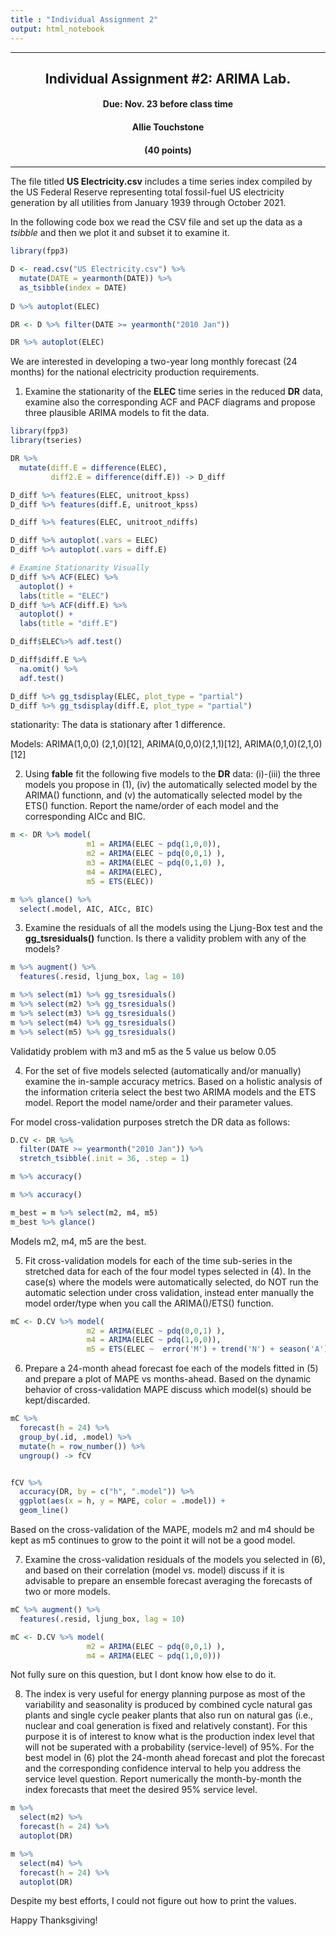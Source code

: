 ```yaml
---
title : "Individual Assignment 2" 
output: html_notebook
---
```

***
<center>
## Individual Assignment #2: ARIMA Lab.
#### Due: Nov. 23 before class time
#### Allie Touchstone
#### (40 points)
</center>
***

The file titled **US Electricity.csv** includes a time series index compiled by the US Federal Reserve representing total fossil-fuel US electricity generation by all utilities from January 1939 through October 2021.

In the following code box we read the CSV file and set up the data as a *tsibble* and then we plot it and subset it to examine it.

```r
library(fpp3)

D <- read.csv("US Electricity.csv") %>% 
  mutate(DATE = yearmonth(DATE)) %>%
  as_tsibble(index = DATE)
  
D %>% autoplot(ELEC)

DR <- D %>% filter(DATE >= yearmonth("2010 Jan"))

DR %>% autoplot(ELEC)
```

We are interested in developing a two-year long monthly forecast (24 months) for the national electricity production requirements. 


1. Examine the stationarity of the **ELEC** time series in the reduced **DR** data, examine also the corresponding ACF and PACF diagrams and propose three plausible ARIMA models to fit the data.
```r
library(fpp3)
library(tseries)

DR %>% 
  mutate(diff.E = difference(ELEC),
         diff2.E = difference(diff.E)) -> D_diff

D_diff %>% features(ELEC, unitroot_kpss)
D_diff %>% features(diff.E, unitroot_kpss)

D_diff %>% features(ELEC, unitroot_ndiffs)

D_diff %>% autoplot(.vars = ELEC)
D_diff %>% autoplot(.vars = diff.E)

# Examine Stationarity Visually
D_diff %>% ACF(ELEC) %>% 
  autoplot() + 
  labs(title = "ELEC")
D_diff %>% ACF(diff.E) %>% 
  autoplot() + 
  labs(title = "diff.E")

D_diff$ELEC%>% adf.test()

D_diff$diff.E %>%
  na.omit() %>%
  adf.test()

D_diff %>% gg_tsdisplay(ELEC, plot_type = "partial")  
D_diff %>% gg_tsdisplay(diff.E, plot_type = "partial")

```
stationarity: The data is stationary after 1 difference.

Models: ARIMA(1,0,0) (2,1,0)[12], 
        ARIMA(0,0,0)(2,1,1)[12], 
        ARIMA(0,1,0)(2,1,0)[12]

2. Using **fable** fit the following five models to the **DR** data: (i)-(iii) the three models you propose in (1), (iv) the automatically selected model by the ARIMA() functionn, and (v) the automatically selected model by the ETS() function.  Report the name/order of each model and the corresponding AICc and BIC.
```r
m <- DR %>% model(
                 m1 = ARIMA(ELEC ~ pdq(1,0,0)),
                 m2 = ARIMA(ELEC ~ pdq(0,0,1) ),
                 m3 = ARIMA(ELEC ~ pdq(0,1,0) ),
                 m4 = ARIMA(ELEC),
                 m5 = ETS(ELEC))

m %>% glance() %>%
  select(.model, AIC, AICc, BIC)
```


3. Examine the residuals of all the models using the Ljung-Box test and the **gg_tsresiduals()** function. Is there a validity problem with any of the models?
```r
m %>% augment() %>%
  features(.resid, ljung_box, lag = 10) 

m %>% select(m1) %>% gg_tsresiduals()
m %>% select(m2) %>% gg_tsresiduals()
m %>% select(m3) %>% gg_tsresiduals()
m %>% select(m4) %>% gg_tsresiduals()
m %>% select(m5) %>% gg_tsresiduals()

```
Validatidy problem with m3 and m5 as the 5 value us below 0.05

4. For the set of five models selected (automatically and/or manually)  examine the in-sample accuracy metrics.  Based on a holistic analysis of the information criteria select the best two ARIMA models and the ETS model. Report the model name/order and their parameter values.

For model cross-validation purposes stretch the DR data as follows:
```r
D.CV <- DR %>%
  filter(DATE >= yearmonth("2010 Jan")) %>%
  stretch_tsibble(.init = 36, .step = 1)
```
```r
m %>% accuracy()

```
```r
m %>% accuracy()

m_best = m %>% select(m2, m4, m5)
m_best %>% glance()
```
Models m2, m4, m5 are the best.

5. Fit cross-validation models for each of the time sub-series in the stretched data for each of the four model types selected in (4). In the case(s) where the models were automatically selected, do NOT run the automatic selection under cross validation, instead enter manually the model order/type when you call the ARIMA()/ETS() function. 
```r
mC <- D.CV %>% model(
                 m2 = ARIMA(ELEC ~ pdq(0,0,1) ),
                 m4 = ARIMA(ELEC ~ pdq(1,0,0)),
                 m5 = ETS(ELEC ~  error('M') + trend('N') + season('A')))
```


6. Prepare a 24-month ahead forecast foe each of the models fitted in (5) and prepare a plot of MAPE vs months-ahead.  Based on the dynamic behavior of cross-validation MAPE discuss which model(s) should be kept/discarded.
```r
mC %>% 
  forecast(h = 24) %>%
  group_by(.id, .model) %>%
  mutate(h = row_number()) %>%
  ungroup() -> fCV


fCV %>%
  accuracy(DR, by = c("h", ".model")) %>%
  ggplot(aes(x = h, y = MAPE, color = .model)) +
  geom_line()


```
Based on the cross-validation of the MAPE, models m2 and m4 should be kept as m5 continues to grow to the point it will not be a good model.

7. Examine the cross-validation residuals of the models you selected in (6), and based on their correlation (model vs. model) discuss if it is advisable to prepare an ensemble forecast averaging the forecasts of two or more models.
```r

mC %>% augment() %>%
  features(.resid, ljung_box, lag = 10) 

mC <- D.CV %>% model(
                 m2 = ARIMA(ELEC ~ pdq(0,0,1) ),
                 m4 = ARIMA(ELEC ~ pdq(1,0,0)))
```
Not fully sure on this question, but I dont know how else to do it. 

8. The index is very useful for energy planning purpose as most of the variability and seasonality is produced by combined cycle natural gas plants and single cycle peaker plants that also run on natural gas (i.e., nuclear and coal generation is fixed and relatively constant).  For this purpose it is of interest to know what is the production index level that will not be superated with a probability (service-level) of 95%. For the best model in (6) plot the 24-month ahead forecast and plot the forecast and the corresponding confidence interval to help you address the service level question. Report numerically the month-by-month the index forecasts that meet the desired 95% service level.
```r
m %>%
  select(m2) %>%
  forecast(h = 24) %>%
  autoplot(DR)

m %>%
  select(m4) %>%
  forecast(h = 24) %>%
  autoplot(DR)


```
Despite my best efforts, I could not figure out how to print the values. 

Happy Thanksgiving!
